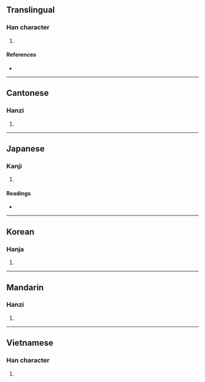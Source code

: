 {{character info/new}}
==Translingual==

===Han character===
{{Han char|rn=30|rad=口|as=14|sn=17|four=68017|canj=RSIT,RSMT|ids=⿰口監}}

# {{defn|Han|sort=口14}}

====References====
* {{Han ref|kx=0211.250|dkj=04447|dj=0434.200|hdz=10695.170|uh=5682|ud=22146|bh=ECC7|bd=60615}}

----

==Cantonese==

===Hanzi===
{{yue-hanzi|jyut=[[laam4]], [[laam6]]|y=laam4, laam6}}

# {{defn|lang=yue|sort=口14}}

----

==Japanese==

===Kanji===
{{ja-kanji|grade=|rs=口14}}

# {{defn|lang=ja|sort=口14}}

====Readings====
* {{ja-readings|on=[[らん]] (ran), [[かん]] (kan)|kun=[[むさぼる]] (musaboru), [[たしなむ]] (tashinamu), [[しかる]] (shikaru), [[こえ]] (koe)}}

----

==Korean==

===Hanja===
{{ko-hanja|hangeul=람|rv=ram|mr=ram}}

# {{defn|lang=ko|sort=口14}}

----

==Mandarin==

===Hanzi===
{{cmn-hanzi|pin=[[làn]] ([[lan4]])|wg=lan<sup>4</sup>}}

# {{defn|lang=cmn|sort=口14}}

----

==Vietnamese==

===Han character===
{{vi-hantu|[[giạm]]|rs=口14}}

# {{defn|lang=vi|sort=口14}}